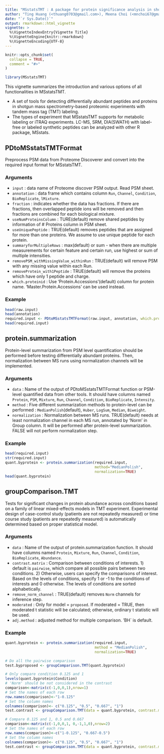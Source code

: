 ```yaml
---
title: "MSstatsTMT : A package for protein significance analysis in shotgun mass spectrometry-based proteomic experiments with tandem mass tag (TMT) labeling"
author: "Ting Huang (<thuang0703@gmail.com>), Meena Choi (<mnchoi67@gmail.com>), Sicheng Hao (<hao.sic@husky.neu.edu>)"
date: "`r Sys.Date()`"
output: rmarkdown::html_vignette
vignette: >
  %\VignetteIndexEntry{Vignette Title}
  %\VignetteEngine{knitr::rmarkdown}
  %\VignetteEncoding{UTF-8}
---
```


```r
knitr::opts_chunk$set(
  collapse = TRUE,
  comment = "#>"
)
```

```r
library(MSstatsTMT)
```


This vignette summarizes the introduction and various options of all functionalities in MSstatsTMT. 

- A set of tools for detecting differentially abundant peptides and proteins in shotgun mass spectrometry-based proteomic experiments with tandem mass tag (TMT) labeling.
- 	The types of experiment that MSstatsTMT supports for metabolic labeling or iTRAQ experiments. LC-MS, SRM, DIA(SWATH) with label-free or labeled synthetic peptides can be analyzed with other R package, MSstats.


## PDtoMSstatsTMTFormat

Preprocess PSM data from Proteome Discoverer and convert into the required input format for MSstatsTMT.


### Arguments

* `input` : data name of Proteome discover PSM output. Read PSM sheet.
* `annotation` : data frame which contains column `Run`, `Channel`, `Condition`, `BioReplicate`, `lMixture`.
* `fraction` : indicates whether the data has fractions. If there are fractions, then overlapped peptide ions will be removed and then fractions are combined for each biological mixture.
* `useNumProteinsColumn` : TURE(default) remove shared peptides by information of # Proteins column in PSM sheet.
* `useUniquePeptide` : TRUE(default) removes peptides that are assigned for more than one proteins. We assume to use unique peptide for each protein.
* `summaryforMultipleRows` : max(default) or sum - when there are multiple measurements for certain feature and certain run, use highest or sum of multiple intensities.
* `removePSM_withMissingValue_withinRun` : TRUE(default) will remove PSM with any missing value within each Run.
* `removeProtein_with1Peptide` : TRUE(default) will remove the proteins which have only 1 peptide and charge.
* `which.proteinid` : Use 'Protein.Accessions'(default) column for protein name. 'Master.Protein.Accessions' can be used instead.


### Example
```r
head(raw.input)
head(annotation)
required.input <- PDtoMSstatsTMTFormat(raw.input, annotation, which.proteinid = "Master.Protein.Accessions")
head(required.input)
```


## protein.summarization

Protein-level summarization from PSM level quantification should be performed before testing differentially abundant proteins.
Then, normalization between MS runs using normalization channels will be implemented.

### Arguments

* `data` : Name of the output of PDtoMSstatsTMTFormat function or PSM-level quantified data from other tools. It should have columns named `Protein`, `PSM`, `Mixture`, `Run`, `Channel`, `Condition`, `BioReplicate`, `Intensity`.
* `method` : Five different summarization methods to protein-level can be performed : `MedianPolish`(default), `Huber`, `LogSum`, `Median`, `Biweight`.
* `normalization` : Normalization between MS runs. TRUE(default) needs at least normalization channel in each MS run, annotated by 'Norm' in Group column. It will be performed after protein-level summarization. FALSE will not perform normalization step.


### Example
```r
head(required.input)
str(required.input)
quant.byprotein <- protein.summarization(required.input,
                                         method="MedianPolish",
                                         normalization=TRUE)
head(quant.byprotein)
```


## groupComparison.TMT

Tests for significant changes in protein abundance across conditions based on a family of linear mixed-effects models in TMT experiment. Experimental design of case-control study (patients are not repeatedly measured) or time course study (patients are repeatedly measured) is automatically determined based on proper statistical model.

### Arguments

* `data` : Name of the output of protein.summarization function. It should have columns named `Protein`, `Mixture`, `Run`, `Channel`, `Condition`, `BioReplicate`, `Abundance`.
* `contrast.matrix` : Comparison between conditions of interests. 1) default is `pairwise`, which compare all possible pairs between two conditions. 2) Otherwise, users can specify the comparisons of interest. Based on the levels of conditions, specify 1 or -1 to the conditions of interests and 0 otherwise. The levels of conditions are sorted alphabetically.
* `remove_norm_channel` : TRUE(default) removes `Norm` channels for inference step.
* `moderated` : Only for model = `proposed`. If moderated = TRUE, then moderated t statistic will be calculated; otherwise, ordinary t statistic will be used.
* `adj.method` : adjusted method for multiple comparison. 'BH` is default.


### Example
```r
quant.byprotein <- protein.summarization(required.input,
                                         method = "MedianPolish",
                                         normalization=TRUE)

# Do all the pairwise comparison
test.byproposed <- groupComparison.TMT(quant.byprotein)

# Only compare condition 0.125 and 1 
levels(quant.byprotein$Condition)
# 'Norm' should be not considered in the contrast
comparison<-matrix(c(-1,0,0,1),nrow=1)
# Set the names of each row
row.names(comparison)<-"1-0.125"
# Set the column names
colnames(comparison)<- c("0.125", "0.5", "0.667", "1")
test.contrast <- groupComparison.TMT(data = quant.byprotein, contrast.matrix = comparison)

# Compare 0.125 and 1, 0.5 and 0.667
comparison<-matrix(c(-1,0,0,1, 0,-1,1,0),nrow=2)
# Set the names of each row
row.names(comparison)<-c("1-0.125", "0.667-0.5")
# Set the column names
colnames(comparison)<- c("0.125", "0.5", "0.667", "1")
test.contrast <- groupComparison.TMT(data = quant.byprotein, contrast.matrix = comparison)

```
